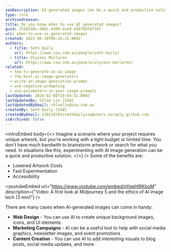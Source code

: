 ```yaml
---
seoDescription: AI-generated images can be a quick and productive solution for unique artwork, lowering costs, and accelerating experimentation, making it an accessible tool for web design, marketing campaigns, and content creation.
type: rule
archivedreason:
title: Do you know when to use AI generated images?
guid: 2510248c-d88c-4489-ace9-ddb7b0f4f107
uri: when-to-use-ai-generated-images
created: 2023-06-30T06:16:15.000Z
authors:
  - title: Seth Daily
    url: https://www.ssw.com.au/people/seth-daily/
  - title: Ulysses Maclaren
    url: https://www.ssw.com.au/people/ulysses-maclaren/
related:
  - how-to-generate-an-ai-image
  - the-best-ai-image-generators
  - write-an-image-generation-prompt
  - use-negative-prompting
  - use-parameters-in-your-image-prompts
lastUpdated: 2024-02-08T19:04:32.000Z
lastUpdatedBy: Chloe Lin [SSW]
lastUpdatedByEmail: chloelin@ssw.com.au
createdBy: Seth Daily [SSW]
createdByEmail: 130118701+sethdailyssw@users.noreply.github.com
isArchived: false
---
```


<introEmbed
  body={<>
Imagine a scenario where your project requires unique artwork, but you're working with a tight budget or limited time. You don't have much bandwith to brainstorm artwork or search for what you need. In situations like this, experimenting with AI image generation can be a quick and productive solution.
  </>}
/>
Some of the benefits are:

- Lowered Artwork Costs
- Fast Experimentation
- Accessibility

<youtubeEmbed url="https://www.youtube.com/embed/nYqeHIRKboM" description={"Video: A first look at Midjourney 5 and the ethics of AI image tech (3 min)"} />

There are many cases when AI-generated images can come in handy:

- **Web Design** - You can use AI to create unique background images, icons, and UI elements
- **Marketing Campaigns** - AI can be a useful tool to help with social media graphics, newsletter images, and event promotions
- **Content Creation** - You can use AI to add interesting visuals to blog posts, social media updates, and more.
